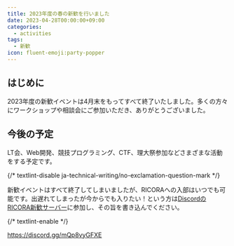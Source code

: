 ```yaml
---
title: 2023年度の春の新歓を行いました
date: 2023-04-28T00:00:00+09:00
categories:
  - activities
tags:
  - 新歓
icon: fluent-emoji:party-popper
---
```


## はじめに

2023年度の新歓イベントは4月末をもってすべて終了いたしました。多くの方々にワークショップや相談会にご参加いただき、ありがとうございました。

## 今後の予定

LT会、Web開発、競技プログラミング、CTF、理大祭参加などさまざまな活動をする予定です。

{/* textlint-disable ja-technical-writing/no-exclamation-question-mark */}

新歓イベントはすべて終了してしまいましたが、RICORAへの入部はいつでも可能です。出遅れてしまったが今からでも入りたい！という方は[DiscordのRICORA新歓サーバー](https://discord.gg/mQp8vyGFXE)に参加し、その旨を書き込んでください。

{/* textlint-enable */}

https://discord.gg/mQp8vyGFXE
